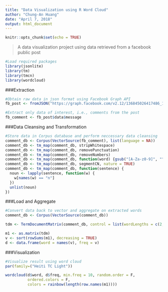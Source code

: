 ```yaml
---
title: "Data Visualization using R Word Cloud"
author: "Chung-An Huang"
date: "April 7, 2018"
output: html_document
---
```

```r
knitr::opts_chunk$set(echo = TRUE)
```

> A data visualization project using data retrieved from a facebook public post

```r
#Load required packages
library(jsonlite)
library(tm)
library(tmcn)
library(wordcloud)
```
###Extraction
```r
#Obtain raw data in json format using Facebook Graph API
fb_post <- fromJSON("https://graph.facebook.com/v2.12/136845026417486_1267145630054081/comments?pretty=0&limit=5000&after=MTUxNwZDZD&access_token=EAACEdEose0cBACOMEX5hxB371sSqYHDB22QLtKGK9uaJxZAeFdiAv219i002W8rUoOQCHEZByVOFZCIs5JM2yOFhN0VFCPOgG9asOGAEZCAKVBDdZBci1ZBWMLeZCZCSzwQeINHHZBccbgF2DpndxDjmXZCZAHbEPN2gmFKVrjB0Cpz3eZAZB7sW9Id6xP0FxBwLfRxudbF7neffaKwZDZD")
```

```r
#Extract only data of interest, i.e., comments from the post
fb_comment <- fb_post$data$message
```
###Data Cleansing and Transformation
```r
#Store data in Corpus database and perform neccessary data cleansing
comment_db <- Corpus(VectorSource(fb_comment), list(language = NA))
comment_db <- tm_map(comment_db, stripWhitespace)
comment_db <- tm_map(comment_db, removePunctuation)
comment_db <- tm_map(comment_db, removeNumbers)
comment_db <- tm_map(comment_db, function(word) {gsub("[A-Za-z0-9]", "", word)})
comment_db <- tm_map(comment_db, segmentCN, nature = TRUE)
comment_db <- tm_map(comment_db, function(sentence) {
  noun <- lapply(sentence, function(w) {
    w[names(w) == "n"]
  })
  unlist(noun)
})
```
###Load and Aggregate
```r
#Convert data back to vector and aggregate on extracted words
comment_db <- Corpus(VectorSource(comment_db))

tdm <- TermDocumentMatrix(comment_db, control = list(wordLengths = c(2, Inf)))

m1 <- as.matrix(tdm)
v <- sort(rowSums(m1), decreasing = TRUE)
d <- data.frame(word = names(v), freq = v)
```
###Visualization
```r
#Visualize result using word cloud
par(family=("Heiti TC Light"))

wordcloud(d$word, d$freq, min.freq = 10, random.order = F,
          ordered.colors = F,
          colors = rainbow(length(row.names(m1))))
```

